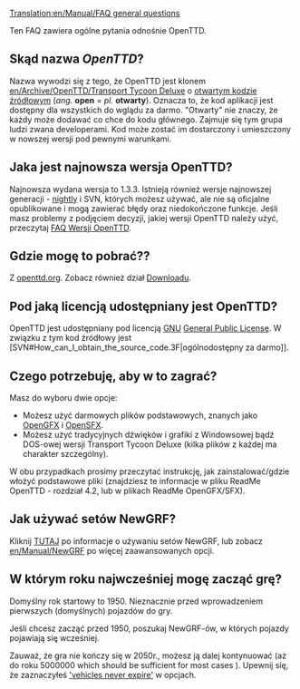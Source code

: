[[Translation:en/Manual/FAQ general questions]]



Ten FAQ zawiera ogólne pytania odnośnie OpenTTD.

==Skąd nazwa ''OpenTTD''?==
Nazwa wywodzi się z tego, że OpenTTD jest klonem [[en/Archive/OpenTTD/Transport Tycoon Deluxe]] o [http://www.opensource.org/ otwartym kodzie źródłowym] (''ang.'' '''open''' = ''pl.'' '''otwarty''').
Oznacza to, że kod aplikacji jest dostępny dla wszystkich do wglądu za darmo.  "Otwarty" nie znaczy, że każdy może dodawać co chce do kodu głównego. Zajmuje się tym grupa ludzi zwana developerami. Kod może zostać im dostarczony i umieszczony w nowszej wersji pod pewnymi warunkami.

==Jaka jest najnowsza wersja OpenTTD?==
Najnowsza wydana wersja to 1.3.3. Istnieją również wersje najnowszej generacji - [[en/Archive/Community/Nightly build|nightly]] i SVN, których możesz używać, ale nie są oficjalne opublikowane i mogą zawierać błędy oraz niedokończone funkcje. Jeśli masz problemy z podjęciem decyzji, jakiej wersji OpenTTD należy użyć, przeczytaj [[en/Archive/Community/FAQ OpenTTD versions|FAQ Wersji OpenTTD]].

==Gdzie mogę to pobrać??==
Z [http://www.openttd.org/download-stable openttd.org]. Zobacz również dział [[pl/Archive/Manual/Pobieranie|Downloadu]].

==Pod jaką licencją udostępniany jest OpenTTD?==
OpenTTD jest udostępniany pod licencją [http://www.gnu.org/ GNU] [http://www.gnu.org/copyleft/gpl.html General Public License].  W związku z tym kod źródłowy jest [SVN#How_can_I_obtain_the_source_code.3F|ogólnodostępny za darmo]].

==Czego potrzebuję, aby w to zagrać?==
Masz do wyboru dwie opcje:
* Możesz użyć darmowych plików podstawowych, znanych jako [http://dev.openttdcoop.org/projects/opengfx OpenGFX ] i [http://dev.openttdcoop.org/projects/opensfx OpenSFX ].
* Możesz użyć tradycyjnych dźwięków i grafiki z Windowsowej bądź DOS-owej wersji Transport Tycoon Deluxe (kilka plików z każdej ma charakter szczególny).
W obu przypadkach prosimy przeczytać instrukcję, jak zainstalować/gdzie włożyć podstawowe pliki (znajdziesz te informacje w pliku ReadMe OpenTTD - rozdział 4.2, lub w plikach ReadMe OpenGFX/SFX).

==Jak używać setów NewGRF?==
Kliknij [[en/Archive/Community/NewGRF FAQ|TUTAJ]] po informacje o używaniu setów NewGRF, lub zobacz [[en/Manual/NewGRF]] po więcej zaawansowanych opcji.

==W którym roku najwcześniej mogę zacząć grę?==
Domyślny rok startowy to 1950. Nieznacznie przed wprowadzeniem pierwszych (domyślnych) pojazdów do gry.

Jeśli chcesz zacząć przed 1950, poszukaj NewGRF-ów, w których pojazdy pojawiają się wcześniej.

Zauważ, że gra nie kończy się w 2050r., możesz ją dalej kontynuować (aż do roku 5000000 which should be sufficient for most cases {{en/Emoticon|:)}}). Upewnij się, że zaznaczyłeś [[en/Archive/Manual/Settings/Advanced Settings/Vehicles#vehicles-never-expire|'vehicles never expire']] w opcjach.